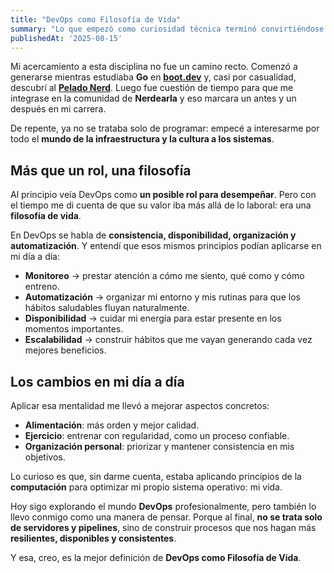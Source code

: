 ```yaml
---
title: "DevOps como Filosofía de Vida"
summary: "Lo que empezó como curiosidad técnica terminó convirtiéndose en una forma de vida: gracias a las comunidades de la DoctArmy y Nerdearla entendí que los principios de DevOps también sirven para ser más consistente, organizado y saludable en lo personal."
publishedAt: '2025-08-15'
---
```


Mi acercamiento a esta disciplina no fue un camino recto. Comenzó a generarse mientras estudiaba **Go** en [**boot.dev**](https://www.boot.dev/?bannerlord=gonza) y, casi por casualidad, descubrí al [**Pelado Nerd**](https://youtu.be/Hk-zPUmZffA). Luego fue cuestión de tiempo para que me integrase en la comunidad de **Nerdearla** y eso marcara un antes y un después en mi carrera.  

De repente, ya no se trataba solo de programar: empecé a interesarme por todo el **mundo de la infraestructura y la cultura a los sistemas**.  

## Más que un rol, una filosofía
Al principio veía DevOps como **un posible rol para desempeñar**. Pero con el tiempo me di cuenta de que su valor iba más allá de lo laboral: era una **filosofía de vida**.  

En DevOps se habla de **consistencia, disponibilidad, organización y automatización**. Y entendí que esos mismos principios podían aplicarse en mi día a día:  

- **Monitoreo** → prestar atención a cómo me siento, qué como y cómo entreno.  
- **Automatización** → organizar mi entorno y mis rutinas para que los hábitos saludables fluyan naturalmente.  
- **Disponibilidad** → cuidar mi energía para estar presente en los momentos importantes.  
- **Escalabilidad** → construir hábitos que me vayan generando cada vez mejores beneficios.

## Los cambios en mi día a día
Aplicar esa mentalidad me llevó a mejorar aspectos concretos:  
- **Alimentación**: más orden y mejor calidad.  
- **Ejercicio**: entrenar con regularidad, como un proceso confiable.  
- **Organización personal**: priorizar y mantener consistencia en mis objetivos.  

Lo curioso es que, sin darme cuenta, estaba aplicando principios de la **computación** para optimizar mi propio sistema operativo: mi vida.  

Hoy sigo explorando el mundo **DevOps** profesionalmente, pero también lo llevo conmigo como una manera de pensar. Porque al final, **no se trata solo de servidores y pipelines**, sino de construir procesos que nos hagan más **resilientes, disponibles y consistentes**.  

Y esa, creo, es la mejor definición de **DevOps como Filosofía de Vida**.  
